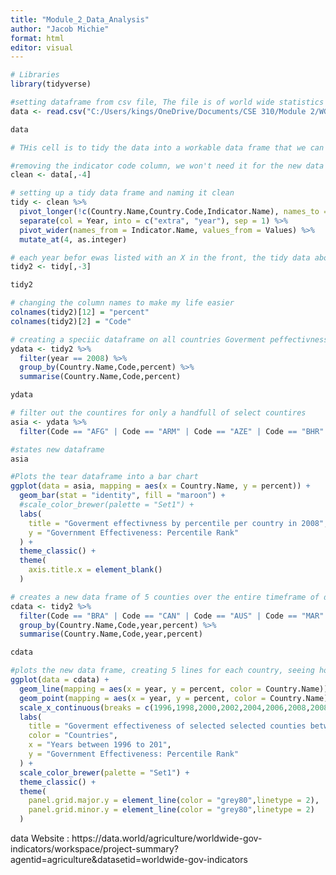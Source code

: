 ```yaml
---
title: "Module_2_Data_Analysis"
author: "Jacob Michie"
format: html
editor: visual
---
```


```r

# Libraries
library(tidyverse)

#setting dataframe from csv file, The file is of world wide statistics on diffrent statistics relevent to a counties goverment stability.
data <- read.csv("C:/Users/kings/OneDrive/Documents/CSE 310/Module 2/WGI_csv_WGI_Data.csv")

data
```

```r
# THis cell is to tidy the data into a workable data frame that we can use to narrow down what we need for the data

#removing the indicator code column, we won't need it for the new data frame
clean <- data[,-4]

# setting up a tidy data frame and naming it clean
tidy <- clean %>%
  pivot_longer(!c(Country.Name,Country.Code,Indicator.Name), names_to = "Year", values_to = "Values") %>% 
  separate(col = Year, into = c("extra", "year"), sep = 1) %>%
  pivot_wider(names_from = Indicator.Name, values_from = Values) %>%
  mutate_at(4, as.integer)

# each year befor ewas listed with an X in the front, the tidy data above seperated each year from the x into a new column, and this erases that into a clean dataframe
tidy2 <- tidy[,-3]

tidy2
```

```r

# changing the column names to make my life easier
colnames(tidy2)[12] = "percent"
colnames(tidy2)[2] = "Code"

# creating a speciic dataframe on all countries Goverment peffectivness precentail ranking in the year 2008
ydata <- tidy2 %>%
  filter(year == 2008) %>%
  group_by(Country.Name,Code,percent) %>%
  summarise(Country.Name,Code,percent)

ydata

```

```r
# filter out the countires for only a handfull of select countires
asia <- ydata %>%
  filter(Code == "AFG" | Code == "ARM" | Code == "AZE" | Code == "BHR" | Code == "BGD" | Code == "BTN" | Code == "IOT" | Code == "BRN" | Code == "KHM")

#states new dataframe
asia

#Plots the tear dataframe into a bar chart
ggplot(data = asia, mapping = aes(x = Country.Name, y = percent)) +
  geom_bar(stat = "identity", fill = "maroon") + 
  #scale_color_brewer(palette = "Set1") +
  labs(
    title = "Goverment effectivness by percentile per country in 2008",
    y = "Government Effectiveness: Percentile Rank"
  ) +
  theme_classic() +
  theme(
    axis.title.x = element_blank()
  )
```

```r
# creates a new data frame of 5 counties over the entire timeframe of data
cdata <- tidy2 %>%
  filter(Code == "BRA" | Code == "CAN" | Code == "AUS" | Code == "MAR" | Code == "POL") %>%
  group_by(Country.Name,Code,year,percent) %>%
  summarise(Country.Name,Code,year,percent)

cdata
```

```r

#plots the new data frame, creating 5 lines for each country, seeing how each change over time and specified years
ggplot(data = cdata) +
  geom_line(mapping = aes(x = year, y = percent, color = Country.Name)) +
  geom_point(mapping = aes(x = year, y = percent, color = Country.Name)) +
  scale_x_continuous(breaks = c(1996,1998,2000,2002,2004,2006,2008,2008,2010,2012,2014)) +
  labs(
    title = "Goverment effectiveness of selected selected counties between 1996 to 2014",
    color = "Countries",
    x = "Years between 1996 to 201",
    y = "Government Effectiveness: Percentile Rank"
  ) +
  scale_color_brewer(palette = "Set1") +
  theme_classic() +
  theme(
    panel.grid.major.y = element_line(color = "grey80",linetype = 2),
    panel.grid.minor.y = element_line(color = "grey80",linetype = 2) 
  )
```

data Website : https://data.world/agriculture/worldwide-gov-indicators/workspace/project-summary?agentid=agriculture&datasetid=worldwide-gov-indicators
